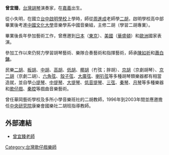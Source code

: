 {{BLPsources|time=2022-05-18T07:18:51+00:00}}
'''曾宜臻'''，[[台灣|台灣]][[胡琴|胡琴]]演奏家，在[[嘉義|嘉義]]出生。

從小失明，在國立[[台中啟明學校|台中啟明學校]]上學時，師從[[周進成|周進成]]老師學[[二胡|二胡]]，啟明學校高中部畢業後考進[[中國文化大學|中國文化大學]]音樂學系中國音樂組，主修二胡（學習二胡專業）。

畢業後長年參加藝術工作，曾應邀到[[日本|日本]]（[[東京|東京]]）、[[美國|美國]]（[[華盛頓|華盛頓]]）和[[歐洲|歐洲]]國家表演。

參加工作以來仍努力學習胡琴藝術、樂隊合奏藝術和指揮藝術，師承[[陳如祈|陳如祈]]和[[蕭白鏞|蕭白鏞]]。

民樂[[二胡|二胡]]、[[板胡|板胡]]、[[中胡|中胡]]、[[高胡|高胡]]、[[低胡|低胡]]、[[椰胡|椰胡]]（冇弦；胖胡）、[[京胡|京胡]]（京劇胡琴）、[[京二胡|京二胡]]（京劇二胡）、[[六角弦|六角弦]]、[[殼子弦|殼子弦]]、[[大廣弦|大廣弦]]、[[喇叭弦|喇叭弦]]等多種胡琴類樂器都有相當造就，並自學[[小提琴|小提琴]]、[[中提琴|中提琴]]、[[大提琴|大提琴]]、[[低音提琴|低音提琴]]、[[三弦|三弦]]、[[秦琴|秦琴]]、[[月琴|月琴]]等多種樂器和[[歌仔戲|歌仔戲]]、[[秦腔|秦腔]]等戲曲音樂藝術。

曾任華岡藝術學校及多所小學音樂班社的二胡教師，1996年到2003年間並應邀擔任[[中央研究院|中央研究院]]康樂會國樂社二胡班指導教師。

==外部連結==
*[http://www.cc.ntut.edu.tw/~jhwang/erhu/ 曾宜臻老師] {{Wayback|url=http://www.cc.ntut.edu.tw/~jhwang/erhu/ |date=20180326143207 }}

[[Category:台灣歌仔戲樂師|Category:台灣歌仔戲樂師]]